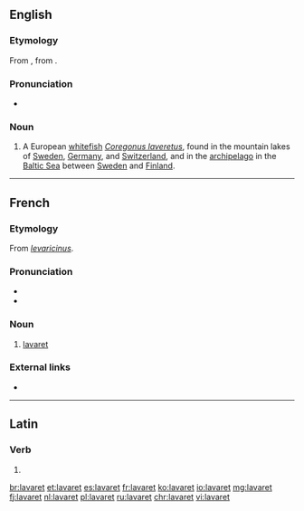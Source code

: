 ==English==

===Etymology===
From {{etyl|fr|en}} {{m|fr|lavaret}}, from {{etyl|LL.|en}}.

===Pronunciation===
* {{a|UK}} {{IPA|/ˈlæv.ə.ɹɪt/|lang=en}}

===Noun===
{{en-noun|~}}

# {{lb|en|zoology}} A European [[whitefish]] ''[[Coregonus laveretus]]'', found in the mountain lakes of [[Sweden]], [[Germany]], and [[Switzerland]], and in the [[archipelago]] in the [[Baltic Sea]] between [[Sweden]] and [[Finland]].

----

==French==

===Etymology===
From {{etyl|LL.|fr}} ''[[levaricinus]]''.

===Pronunciation===
* {{IPA|/lavaʁɛ/|lang=fr}}
* {{audio|Fr-Paris--lavaret.ogg|Audio (Paris)|lang=fr}}

===Noun===
{{fr-noun|m}}

# [[#English|lavaret]]

===External links===
* {{R:TLFi}}

----

==Latin==

===Verb===
{{la-verb-form|lavāret}}

# {{inflection of|lavō||3|s|impf|actv|subj|lang=la}}

[[br:lavaret]]
[[et:lavaret]]
[[es:lavaret]]
[[fr:lavaret]]
[[ko:lavaret]]
[[io:lavaret]]
[[mg:lavaret]]
[[fj:lavaret]]
[[nl:lavaret]]
[[pl:lavaret]]
[[ru:lavaret]]
[[chr:lavaret]]
[[vi:lavaret]]